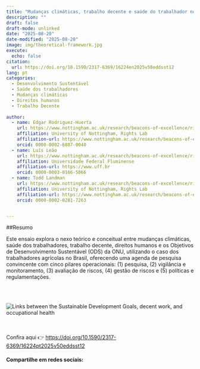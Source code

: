 ```yaml
---
title: "Mudanças climáticas, trabalho decente e saúde do trabalhador no Brasil: considerações teóricas"
description: ""
draft: false
draft-mode: unlinked
date: "2025-08-20"
date-modified: "2025-08-20"
image: img/theoretical-framework.jpg
execute:
  echo: false
citation:
  url: https://doi.org/10.1590/2317-6369/16224en2025v50eddsst12  
lang: pt  
categories:
  - Desenvolvimento Sustentável
  - Saúde dos trabalhadores
  - Mudanças climáticas
  - Direitos humanos
  - Trabalho Decente
  
author:
  - name: Edgar Rodriguez-Huerta
    url: https://www.nottingham.ac.uk/research/beacons-of-excellence/rights-lab/our-team/edgar-rodr%C3%ADguez-huerta/index.aspx
    affiliation: University of Nottingham, Rights Lab
    affiliation-url: https://www.nottingham.ac.uk/research/beacons-of-excellence/rights-lab/index.aspx
    orcid: 0000-0002-6887-0040
  - name: Luís Leão
    url: https://www.nottingham.ac.uk/research/beacons-of-excellence/rights-lab/index.aspx
    affiliation: Universidade Federal Fluminense
    affiliation-url: https://www.uff.br
    orcid: 0000-0003-0166-5066
  - name: Todd Landman
    url: https://www.nottingham.ac.uk/research/beacons-of-excellence/rights-lab/index.aspx
    affiliation: University of Nottingham, Rights Lab
    affiliation-url: https://www.nottingham.ac.uk/research/beacons-of-excellence/rights-lab/index.aspx
    orcid: 0000-0002-0281-7263


---
```


##Resumo

Este ensaio explora o nexo teórico e conceitual entre mudanças climáticas, saúde dos trabalhadores, trabalho decente, direitos humanos e os Objetivos de Desenvolvimento Sustentável (ODS) da ONU, utilizando o caso dos trabalhadores agrícolas no Brasil, oferecendo uma agenda de pesquisa convincente com cinco pilares operacionais: (1) pesquisa, (2) vigilância e monitoramento, (3) avaliação de riscos, (4) gestão de riscos e (5) políticas e regulamentações.

<br/><br/>

![](img/theoretical-framework.jpg "Links between the Sustainable Development Goals, decent work, and occupational health")

<br/><br/>
Confira aqui 👉 [https://doi.org/10.1590/2317-6369/16224pt2025v50eddsst12](https://doi.org/10.1590/2317-6369/16224pt2025v50eddsst12)

#### Compartilhe em redes sociais:

```{=html}
<!-- AddToAny BEGIN -->
<div class="a2a_kit a2a_kit_size_32 a2a_default_style" data-a2a-icon-color="#FFDC02,black">

<a class="a2a_button_email a2a_counter"></a>
<a class="a2a_button_copy_link a2a_counter"></a>
<a class="a2a_button_linkedin a2a_counter"></a>
<a class="a2a_button_facebook a2a_counter"></a>
<a class="a2a_button_bluesky a2a_counter"></a>
<a class="a2a_button_x a2a_counter"></a>
<a class="a2a_button_threads a2a_counter"></a>
<a class="a2a_button_mastodon a2a_counter"></a>
<a class="a2a_button_whatsapp a2a_counter"></a>
<a class="a2a_dd a2a_counter" href="https://www.addtoany.com/share"></a>
</div>
<script async src="https://static.addtoany.com/menu/page.js"></script>
<!-- AddToAny END -->
```

